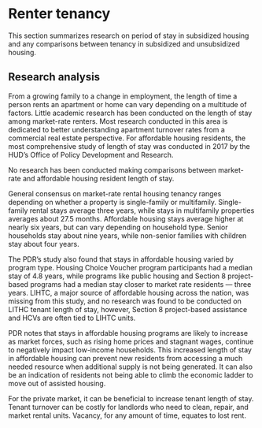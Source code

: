 # Renter tenancy {#part-1a-5}

This section summarizes research on period of stay in subsidized housing and any comparisons between tenancy in subsidized and unsubsidized housing.

## Research analysis

From a growing family to a change in employment, the length of time a person rents an apartment or home can vary depending on a multitude of factors. Little academic research has been conducted on the length of stay among market-rate renters. Most research conducted in this area is dedicated to better understanding apartment turnover rates from a commercial real estate perspective. For affordable housing residents, the most comprehensive study of length of stay was conducted in 2017 by the HUD’s Office of Policy Development and Research. 

No research has been conducted making comparisons between market-rate and affordable housing resident length of stay. 

General consensus on market-rate rental housing tenancy ranges depending on whether a property is single-family or multifamily. Single-family rental stays average three years, while stays in multifamily properties averages about 27.5 months. Affordable housing stays average higher at nearly six years, but can vary depending on household type. Senior households stay about nine years, while non-senior families with children stay about four years. 

The PDR’s study also found that stays in affordable housing varied by program type. Housing Choice Voucher program participants had a median stay of 4.8 years, while programs like public housing and Section 8 project-based programs had a median stay closer to market rate residents — three years. LIHTC, a major source of affordable housing across the nation, was missing from this study, and no research was found to be conducted on LITHC tenant length of stay, however, Section 8 project-based assistance and HCVs are often tied to LIHTC units.

PDR notes that stays in affordable housing programs are likely to increase as market forces, such as rising home prices and stagnant wages, continue to negatively impact low-income households. This increased length of stay in affordable housing can prevent new residents from accessing a much needed resource when additional supply is not being generated. It can also be an indication of residents not being able to climb the economic ladder to move out of assisted housing. 

For the private market, it can be beneficial to increase tenant length of stay. Tenant turnover can be costly for landlords who need to clean, repair, and market rental units. Vacancy, for any amount of time, equates to lost rent.